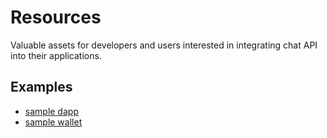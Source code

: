 
# Resources

Valuable assets for developers and users interested in integrating chat API into their applications.

<CloudBanner />

<!--Todo: Prettify this section-->
## Examples

- [sample dapp](https://react-auth-dapp.walletconnect.com/)
- [sample wallet](https://react-auth-wallet.walletconnect.com/)